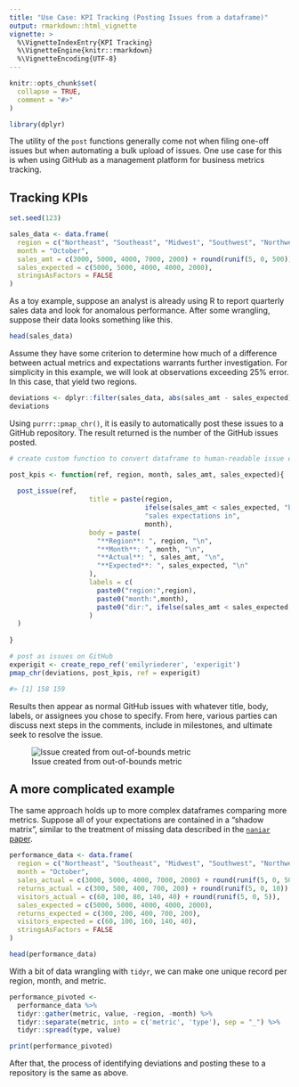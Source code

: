 ```yaml
---
title: "Use Case: KPI Tracking (Posting Issues from a dataframe)"
output: rmarkdown::html_vignette
vignette: >
  %\VignetteIndexEntry{KPI Tracking}
  %\VignetteEngine{knitr::rmarkdown}
  %\VignetteEncoding{UTF-8}
---
```


```r
knitr::opts_chunk$set(
  collapse = TRUE,
  comment = "#>"
)

library(dplyr)
```

The utility of the `post` functions generally come not when filing one-off issues but when automating a bulk upload of issues. One use case for this is when using GitHub as a management platform for business metrics tracking. 

## Tracking KPIs

```r
set.seed(123)

sales_data <- data.frame(
  region = c("Northeast", "Southeast", "Midwest", "Southwest", "Northwest"),
  month = "October",
  sales_amt = c(3000, 5000, 4000, 7000, 2000) + round(runif(5, 0, 500)),
  sales_expected = c(5000, 5000, 4000, 4000, 2000),
  stringsAsFactors = FALSE
)
```

As a toy example, suppose an analyst is already using R to report quarterly sales data and look for anomalous performance. After some wrangling, suppose their data looks something like this.

```r
head(sales_data)
```

Assume they have some criterion to determine how much of a difference between actual metrics and expectations warrants further investigation. For simplicity in this example, we will look at observations exceeding 25% error. In this case, that yield two regions. 

```r
deviations <- dplyr::filter(sales_data, abs(sales_amt - sales_expected) >= 0.25 * sales_expected )
deviations
```

Using `purrr::pmap_chr()`, it is easily to automatically post these issues to a GitHub repository. The result returned is the number of the GitHub issues posted. 

```r
# create custom function to convert dataframe to human-readable issue elements

post_kpis <- function(ref, region, month, sales_amt, sales_expected){
  
  post_issue(ref,
                    title = paste(region, 
                                  ifelse(sales_amt < sales_expected, "below", "above"), 
                                  "sales expectations in", 
                                  month),
                    body = paste(
                      "**Region**: ", region, "\n",
                      "**Month**: ", month, "\n",
                      "**Actual**: ", sales_amt, "\n",
                      "**Expected**: ", sales_expected, "\n"
                    ), 
                    labels = c(
                      paste0("region:",region),
                      paste0("month:",month),
                      paste0("dir:", ifelse(sales_amt < sales_expected, "below", "above"))
                    )
  )
  
}

# post as issues on GitHub 
experigit <- create_repo_ref('emilyriederer', 'experigit')
pmap_chr(deviations, post_kpis, ref = experigit)
```

```r
#> [1] 158 159
```


Results then appear as normal GitHub issues with whatever title, body, labels, or assignees you chose to specify. From here, various parties can discuss next steps in the comments, include in milestones, and ultimate seek to resolve the issue.

![Issue created from out-of-bounds metric](post_kpi.PNG)

## A more complicated example

The same approach holds up to more complex dataframes comparing more metrics. Suppose all of your expectations are contained in a "shadow matrix", similar to the treatment of missing data described in the [`naniar` paper](https://arxiv.org/abs/1809.02264). 

```r
performance_data <- data.frame(
  region = c("Northeast", "Southeast", "Midwest", "Southwest", "Northwest"),
  month = "October",
  sales_actual = c(3000, 5000, 4000, 7000, 2000) + round(runif(5, 0, 500)),
  returns_actual = c(300, 500, 400, 700, 200) + round(runif(5, 0, 10)),
  visitors_actual = c(60, 100, 80, 140, 40) + round(runif(5, 0, 5)),
  sales_expected = c(5000, 5000, 4000, 4000, 2000),
  returns_expected = c(300, 200, 400, 700, 200),
  visitors_expected = c(60, 100, 160, 140, 40),
  stringsAsFactors = FALSE
)
```

```r
head(performance_data)
```

With a bit of data wrangling with `tidyr`, we can make one unique record per region, month, and metric.

```r
performance_pivoted <-
  performance_data %>%
  tidyr::gather(metric, value, -region, -month) %>%
  tidyr::separate(metric, into = c('metric', 'type'), sep = "_") %>%
  tidyr::spread(type, value)

print(performance_pivoted)
```

After that, the process of identifying deviations and posting these to a repository is the same as above.
